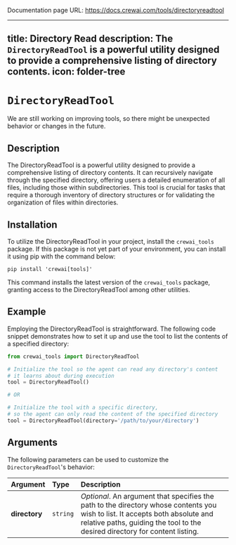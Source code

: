 Documentation page URL: https://docs.crewai.com/tools/directoryreadtool

---
title: Directory Read
description: The `DirectoryReadTool` is a powerful utility designed to provide a comprehensive listing of directory contents.
icon: folder-tree
---

# `DirectoryReadTool`

<Note>
    We are still working on improving tools, so there might be unexpected behavior or changes in the future.
</Note>

## Description

The DirectoryReadTool is a powerful utility designed to provide a comprehensive listing of directory contents. 
It can recursively navigate through the specified directory, offering users a detailed enumeration of all files, including those within subdirectories. 
This tool is crucial for tasks that require a thorough inventory of directory structures or for validating the organization of files within directories.

## Installation

To utilize the DirectoryReadTool in your project, install the `crewai_tools` package. If this package is not yet part of your environment, you can install it using pip with the command below:

```shell
pip install 'crewai[tools]'
```

This command installs the latest version of the `crewai_tools` package, granting access to the DirectoryReadTool among other utilities.

## Example

Employing the DirectoryReadTool is straightforward. The following code snippet demonstrates how to set it up and use the tool to list the contents of a specified directory:

```python Code
from crewai_tools import DirectoryReadTool

# Initialize the tool so the agent can read any directory's content 
# it learns about during execution
tool = DirectoryReadTool()

# OR

# Initialize the tool with a specific directory, 
# so the agent can only read the content of the specified directory
tool = DirectoryReadTool(directory='/path/to/your/directory')
```

## Arguments

The following parameters can be used to customize the `DirectoryReadTool`'s behavior:

| Argument       | Type     | Description                                                                                                                         |
|:---------------|:---------|:-------------------------------------------------------------------------------------------------------------------------------------|
| **directory**  | `string` | _Optional_. An argument that specifies the path to the directory whose contents you wish to list. It accepts both absolute and relative paths, guiding the tool to the desired directory for content listing. |
